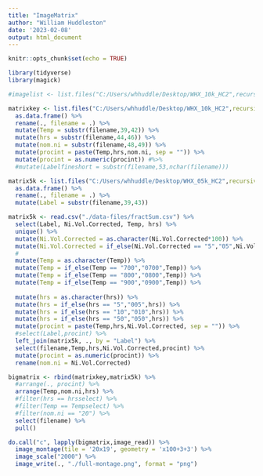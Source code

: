 ```yaml
---
title: "ImageMatrix"
author: "William Huddleston"
date: '2023-02-08'
output: html_document
---
```


```r
knitr::opts_chunk$set(echo = TRUE)

library(tidyverse)
library(magick)
```


```r
#imagelist <- list.files("C:/Users/whhuddle/Desktop/WHX_10k_HC2",recursive = T,full.names = T)[1:3]
```

```r
matrixkey <- list.files("C:/Users/whhuddle/Desktop/WHX_10k_HC2",recursive = T,full.names = T) %>%
  as.data.frame() %>%
  rename(., filename = .) %>%
  mutate(Temp = substr(filename,39,42)) %>%
  mutate(hrs = substr(filename,44,46)) %>%
  mutate(nom.ni = substr(filename,48,49)) %>%
  mutate(procint = paste(Temp,hrs,nom.ni, sep = "")) %>%
  mutate(procint = as.numeric(procint)) #%>%
  #mutate(Labelfineshort = substr(filename,53,nchar(filename)))
```

<!--
```r
# for (i in imagelist){
#  assign(substr(i,53,nchar(i)),image_read(i))
# 
# }
# 
# ls()[3]
# 
# matrixkey %>%
#   #filter %>%
#   select(Labelfineshort) %>%
#   slice(1:3) %>%
#   pull()
# 
# image_append(`LTO-28NiA_700_05_H20005.tiff`)
# 
# 
# lapply(imagelist,image_read)


```

```r
matrixkey %>%
  filter(hrs == "005") %>%
  filter(Temp == "0900") %>%
  dim()

matrixkey %>%
  filter(hrs == "005") %>%
  filter(Temp == "0700") %>%
  dim()

matrixkey %>%
  filter(hrs == "005") %>%
  filter(Temp == "0800") %>%
  dim()

matrixkey %>%
  filter(hrs == "005") %>%
  filter(Temp == "1000") %>%
  dim()

matrixkey %>%
  filter(hrs == "005") %>%
  filter(Temp == "1100") %>%
  dim()
```

```r
Tempselect <- "0900"
hrsselect <- "005"

matrix5 <- matrixkey %>%
  filter(hrs == hrsselect) %>%
  filter(Temp == Tempselect) %>%
  filter(nom.ni == "05") %>%
  select(filename) %>%
  pull()

stack5 <- do.call("c", lapply(matrix5,image_read)) %>%
  image_montage(tile = '1x6', geometry = 'x100+3+3') %>%
  image_scale("70")

matrix10 <- matrixkey %>%
  filter(hrs == hrsselect) %>%
  filter(Temp == Tempselect) %>%
  filter(nom.ni == "10") %>%
  select(filename) %>%
  pull()

stack10 <- do.call("c", lapply(matrix10,image_read)) %>%
  image_montage(tile = '2x6', geometry = 'x100+3+3') %>%
  image_scale("140")

matrix20 <- matrixkey %>%
  filter(hrs == hrsselect) %>%
  filter(Temp == Tempselect) %>%
  filter(nom.ni == "20") %>%
  select(filename) %>%
  pull()

stack20 <- do.call("c", lapply(matrix20,image_read)) %>%
  image_montage(tile = '2x8', geometry = 'x100+3+3') %>%
  image_scale("140")

matrix24 <- matrixkey %>%
  filter(hrs == hrsselect) %>%
  filter(Temp == Tempselect) %>%
  filter(nom.ni == "24") %>%
  select(filename) %>%
  pull()

stack24 <- do.call("c", lapply(matrix24,image_read)) %>%
  image_montage(tile = '2x6', geometry = 'x100+3+3') %>%
  image_scale("140")

matrix28 <- matrixkey %>%
  filter(hrs == hrsselect) %>%
  filter(Temp == Tempselect) %>%
  filter(nom.ni == "28") %>%
  select(filename) %>%
  pull()

stack28 <- do.call("c", lapply(matrix28,image_read)) %>%
  image_montage(tile = '2x6', geometry = 'x100+3+3') %>%
  image_scale("140")

matrix35 <- matrixkey %>%
  filter(hrs == hrsselect) %>%
  filter(Temp == Tempselect) %>%
  filter(nom.ni == "35") %>%
  select(filename) %>%
  pull()

stack35 <- do.call("c", lapply(matrix35,image_read)) %>%
  image_montage(tile = '2x6', geometry = 'x100+3+3') %>%
  image_scale("140")

matrix40 <- matrixkey %>%
  filter(hrs == hrsselect) %>%
  filter(Temp == Tempselect) %>%
  filter(nom.ni == "40") %>%
  select(filename) %>%
  pull()

stack40 <- do.call("c", lapply(matrix40,image_read)) %>%
  image_montage(tile = '1x9', geometry = 'x100+3+3') %>%
  image_scale("70")

matrix50 <- matrixkey %>%
  filter(hrs == hrsselect) %>%
  filter(Temp == Tempselect) %>%
  filter(nom.ni == "50") %>%
  select(filename) %>%
  pull()

stack50 <- do.call("c", lapply(matrix50,image_read)) %>%
  image_montage(tile = '1x6', geometry = 'x100+3+3') %>%
  image_scale("70")
```



```r
image_append(c(stack5,stack10,stack20,
               stack24,
               stack28,
               stack35,
               stack40,
               stack50
               ))



```
-->

```r

matrix5k <- list.files("C:/Users/whhuddle/Desktop/WHX_05k_HC2",recursive = T,full.names = T) %>%
  as.data.frame() %>%
  rename(., filename = .) %>%
  mutate(Label = substr(filename,39,43))

matrix5k <- read.csv("./data-files/fractSum.csv") %>%
  select(Label, Ni.Vol.Corrected, Temp, hrs) %>%
  unique() %>%
  mutate(Ni.Vol.Corrected = as.character(Ni.Vol.Corrected*100)) %>%
  mutate(Ni.Vol.Corrected = if_else(Ni.Vol.Corrected == "5","05",Ni.Vol.Corrected)) %>%
  #
  mutate(Temp = as.character(Temp)) %>%
  mutate(Temp = if_else(Temp == "700","0700",Temp)) %>%
  mutate(Temp = if_else(Temp == "800","0800",Temp)) %>%
  mutate(Temp = if_else(Temp == "900","0900",Temp)) %>%
  
  mutate(hrs = as.character(hrs)) %>%
  mutate(hrs = if_else(hrs == "5","005",hrs)) %>%
  mutate(hrs = if_else(hrs == "10","010",hrs)) %>%
  mutate(hrs = if_else(hrs == "50","050",hrs)) %>%
  mutate(procint = paste(Temp,hrs,Ni.Vol.Corrected, sep = "")) %>%
  #select(Label,procint) %>%
  left_join(matrix5k, ., by = "Label") %>%
  select(filename,Temp,hrs,Ni.Vol.Corrected,procint) %>%
  mutate(procint = as.numeric(procint)) %>%
  rename(nom.ni = Ni.Vol.Corrected)
```

<!--
```r
nom.ni,hrs,Temp  1
nom.ni,Temp,hrs  2
Temp,hrs,nom.ni  3
Temp,nom.ni,hrs  4
hrs,nom.ni,Temp  5
hrs,Temp,nom.ni  6
```
-->

```r
bigmatrix <- rbind(matrixkey,matrix5k) %>%
  #arrange(., procint) %>%
  arrange(Temp,nom.ni,hrs) %>%
  #filter(hrs == hrsselect) %>%
  #filter(Temp == Tempselect) %>%
  #filter(nom.ni == "20") %>%
  select(filename) %>%
  pull()

do.call("c", lapply(bigmatrix,image_read)) %>%
  image_montage(tile = '20x19', geometry = 'x100+3+3') %>%
  image_scale("2000") %>%
  image_write(., "./full-montage.png", format = "png")

```


